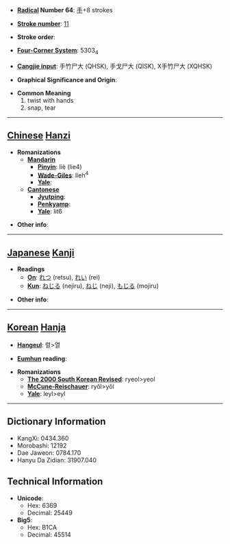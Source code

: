 * '''[[Wiktionary:Chinese radical index| Radical]] Number 64''': [[Wiktionary:Chinese radical index 手|手]]+8 strokes

* '''[[Wiktionary:Chinese total strokes index|Stroke number]]''': [[Wiktionary:Chinese total strokes index 11|11]]

* '''Stroke order''': 

* '''[[Wiktionary:Chinese four corner index|Four-Corner System]]''': 5303<sub>4</sub>

* '''[[Wiktionary:Chinese Cangjie index|Cangjie input]]''': 手竹尸大 (QHSK), 手戈尸大 (QISK), X手竹尸大 (XQHSK)

* '''Graphical Significance and Origin''': 

* '''Common Meaning'''
*#twist with hands
*# snap, tear


----

== [[Chinese]] [[Hanzi]] ==

* '''Romanizations'''
** '''[[Mandarin]]'''
*** '''[[Pinyin]]''': liè (lie4)
*** '''[[Wade-Giles]]''': lieh<sup>4</sup>
*** '''[[Yale]]''': 
** '''[[Cantonese]]'''
*** '''[[Jyutping]]''':
*** '''[[Penkyamp]]''': 
*** '''[[Yale]]''': lit6

* '''Other info''': 

----

== [[Japanese]] [[Kanji]] ==

* '''Readings'''
** '''[[On]]''': [[れつ]] (retsu), [[れい]] (rei)
** '''[[Kun]]''': [[ねじる]] (nejiru), [[ねじ]] (neji), [[もじる]] (mojiru)

* '''Other info''':  

----

== [[Korean]] [[Hanja]] ==

* '''[[Hangeul]]''': 렬>열

* '''[[Eumhun]] reading''': 

* '''Romanizations'''
** '''[[The 2000 South Korean Revised Romanization|The 2000 South Korean Revised]]''': ryeol>yeol
** '''[[McCune-Reischauer]]''': ryŏl>yŏl
** '''[[Yale]]''': leyl>eyl

----

== Dictionary Information ==

* KangXi: 0434.360
* Morobashi: 12192
* Dae Jaweon: 0784.170
* Hanyu Da Zidian: 31907.040

== Technical Information ==

* '''Unicode''':
** Hex: 6369
** Decimal: 25449
* '''Big5''':
** Hex: B1CA
** Decimal: 45514